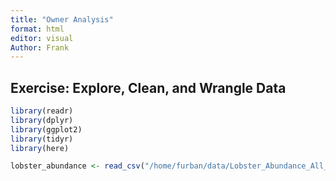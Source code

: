 ```yaml
---
title: "Owner Analysis"
format: html
editor: visual
Author: Frank
---
```


## Exercise: Explore, Clean, and Wrangle Data

```r
library(readr)
library(dplyr)
library(ggplot2)
library(tidyr)
library(here)
```

```r
lobster_abundance <- read_csv("/home/furban/data/Lobster_Abundance_All_Years_20220829.csv")
```
